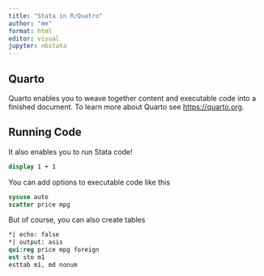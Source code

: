 ```yaml
---
title: "Stata in R/Quatro"
author: "me"
format: html
editor: visual
jupyter: nbstata
---
```


## Quarto

Quarto enables you to weave together content and executable code into a finished document. To learn more about Quarto see <https://quarto.org>.

## Running Code

It also enables you to run Stata code!

```stata
display 1 + 1
```

You can add options to executable code like this

```stata
sysuse auto
scatter price mpg
```

But of course, you can also create tables

```stata
*| echo: false
*| output: asis
qui:reg price mpg foreign
est sto m1
esttab m1, md nonum
```
